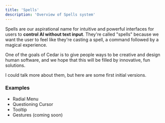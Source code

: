```yaml
---
title: 'Spells'
description: 'Overview of Spells system'
---
```


Spells are our aspirational name for intuitive and powerful interfaces for users to **control AI without text input**. They're called "spells" because we want the user to feel like they're casting a spell, a command followed by a magical experience.

One of the goals of Cedar is to give people ways to be creative and design human software, and we hope that this will be filled by innovative, fun solutions.

I could talk more about them, but here are some first initial versions.

### Examples

- Radial Menu
- Questioning Cursor
- Tooltip
- Gestures (coming soon)
